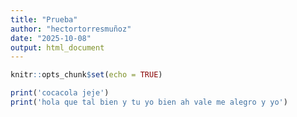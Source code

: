 ```yaml
---
title: "Prueba"
author: "hectortorresmuñoz"
date: "2025-10-08"
output: html_document
---
```


```r
knitr::opts_chunk$set(echo = TRUE)
```

```r
print('cocacola jeje')
print('hola que tal bien y tu yo bien ah vale me alegro y yo')
```

